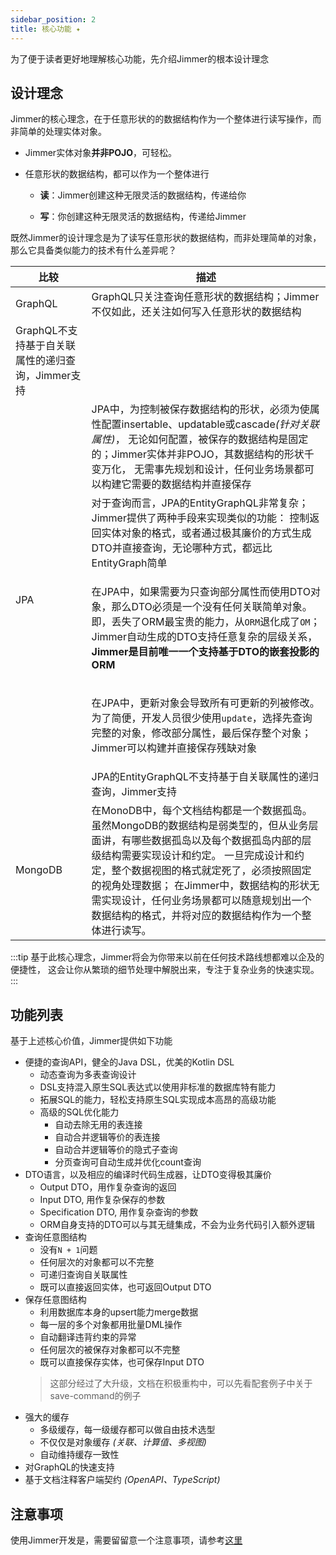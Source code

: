 ```yaml
---
sidebar_position: 2
title: 核心功能 ✦
---
```



为了便于读者更好地理解核心功能，先介绍Jimmer的根本设计理念

## 设计理念

Jimmer的核心理念，在于任意形状的的数据结构作为一个整体进行读写操作，而非简单的处理实体对象。

-   Jimmer实体对象**并非POJO**，可轻松<ViewMore buttonText="表达任意形状的数据结构" title="Jimmer实体的灵活性"><DynamicShape/></ViewMore>。

-   任意形状的数据结构，都可以作为一个整体进行

    -   **读**：Jimmer创建这种无限灵活的数据结构，传递给你

    -   **写**：你创建这种无限灵活的数据结构，传递给Jimmer

既然Jimmer的设计理念是为了读写任意形状的数据结构，而非处理简单的对象，那么它具备类似能力的技术有什么差异呢？

<table>
<thead>
<tr>
<th>比较</th>
<th>描述</th>
</tr>
</thead>
<tbody>
<tr>
<td rowspan={2}>GraphQL</td>
<td>GraphQL只关注查询任意形状的数据结构；Jimmer不仅如此，还关注如何写入任意形状的数据结构</td>
</tr>
<tr>
<td>GraphQL不支持基于自关联属性的递归查询，Jimmer支持</td>
</tr>
<tr>
<td rowspan="5">JPA</td>
<td>JPA中，为控制被保存数据结构的形状，必须为使属性配置insertable、updatable或cascade<i>(针对关联属性)</i>，
无论如何配置，被保存的数据结构是固定的；Jimmer实体并非POJO，其数据结构的形状千变万化，
无需事先规划和设计，任何业务场景都可以构建它需要的数据结构并直接保存</td>
</tr>
<tr>
<td>对于查询而言，JPA的EntityGraphQL非常复杂；Jimmer提供了两种手段来实现类似的功能：
控制返回实体对象的格式，或者通过极其廉价的方式生成DTO并直接查询，无论哪种方式，都远比EntityGraph简单</td>
</tr>
<tr>
<td>

在JPA中，如果需要为只查询部分属性而使用DTO对象，那么DTO必须是一个没有任何关联简单对象。即，丢失了ORM最宝贵的能力，从`ORM`退化成了`OM`；
Jimmer自动生成的DTO支持任意复杂的层级关系，**Jimmer是目前唯一一个支持基于DTO的嵌套投影的ORM**

</td>
</tr>
<tr>
<td>

在JPA中，更新对象会导致所有可更新的列被修改。为了简便，开发人员很少使用`update`，选择先查询完整的对象，修改部分属性，最后保存整个对象；Jimmer可以构建并直接保存残缺对象

</td>
</tr>
<tr>
<td>JPA的EntityGraphQL不支持基于自关联属性的递归查询，Jimmer支持</td>
</tr>
<tr>
<td>MongoDB</td>
<td>
在MonoDB中，每个文档结构都是一个数据孤岛。虽然MongoDB的数据结构是弱类型的，但从业务层面讲，有哪些数据孤岛以及每个数据孤岛内部的层级结构需要实现设计和约定。
一旦完成设计和约定，整个数据视图的格式就定死了，必须按照固定的视角处理数据；
在Jimmer中，数据结构的形状无需实现设计，任何业务场景都可以随意规划出一个数据结构的格式，并将对应的数据结构作为一个整体进行读写。
</td>
</tr>
</tbody>
</table>

:::tip
基于此核心理念，Jimmer将会为你带来以前在任何技术路线想都难以企及的便捷性，
这会让你从繁琐的细节处理中解脱出来，专注于复杂业务的快速实现。
:::

## 功能列表

基于上述核心价值，Jimmer提供如下功能

-   便捷的查询API，健全的Java DSL，优美的Kotlin DSL
    -   动态查询为多表查询设计
    -   DSL支持混入原生SQL表达式以使用非标准的数据库特有能力
	-   拓展SQL的能力，轻松支持原生SQL实现成本高昂的高级功能
    -   高级的SQL优化能力
        -   自动去除无用的表连接
	    -	自动合并逻辑等价的表连接
        -   自动合并逻辑等价的隐式子查询
        -   分页查询可自动生成并优化count查询
-   DTO语言，以及相应的编译时代码生成器，让DTO变得极其廉价
	-   Output DTO，用作复杂查询的返回
	-   Input DTO, 用作复杂保存的参数
	-   Specification DTO, 用作复杂查询的参数
    -   ORM自身支持的DTO可以与其无缝集成，不会为业务代码引入额外逻辑
-   查询任意图结构
    -   没有`N + 1`问题
    -   任何层次的对象都可以不完整
    -   可递归查询自关联属性
	-   既可以直接返回实体，也可返回Output DTO
-   保存任意图结构
    -   利用数据库本身的upsert能力merge数据
    -   每一层的多个对象都用批量DML操作
    -   自动翻译违背约束的异常
    -   任何层次的被保存对象都可以不完整    
	-   既可以直接保存实体，也可保存Input DTO
    >   这部分经过了大升级，文档在积极重构中，可以先看配套例子中关于save-command的例子
-   强大的缓存
    -   多级缓存，每一级缓存都可以做自由技术选型
    -   不仅仅是对象缓存 *(关联、计算值、多视图)*
    -   自动维持缓存一致性
-   对GraphQL的快速支持
-   基于文档注释客户端契约 *(OpenAPI、TypeScript)*

## 注意事项

使用Jimmer开发是，需要留留意一个注意事项，请参考[这里](./apt-ksp#注意事项)